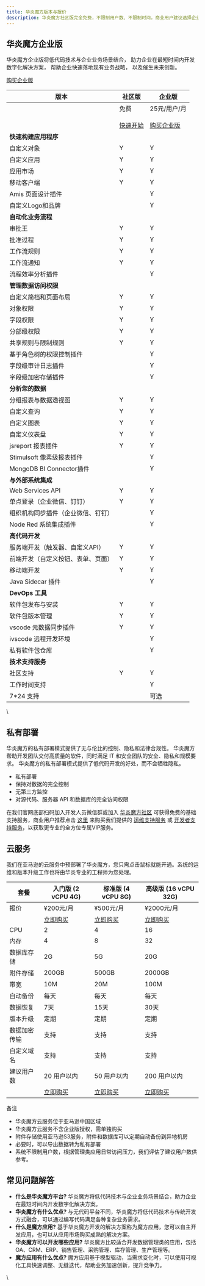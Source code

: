 ```yaml
---
title: 华炎魔方版本与报价
description: 华炎魔方社区版完全免费，不限制用户数、不限制时间。商业用户建议选择企业版，提供更多企业级功能插件及商业支持服务。
---
```


## 华炎魔方企业版

华炎魔方企业版将低代码技术与企业业务场景结合， 助力企业在最短时间内开发数字化解决方案， 帮助企业快速落地现有业务战略， 以及催生未来创新。

[购买企业版](/products/platform-enterprise)

| 版本 | 社区版 | 企业版 |
|----|----|----|
|    | 免费 <br/><br/> [快速开始](/docs/deploy/) | 25元/用户/月  <br/><br/> [购买企业版](/products/platform-enterprise) |
| **快速构建应用程序** |    |    |
| 自定义对象 | Y | Y |
| 自定义应用 | Y | Y |
| 应用市场 | Y | Y |
| 移动客户端 | Y | Y |
| Amis 页面设计插件 |    | Y |
| 自定义Logo和品牌 |    | Y |
| **自动化业务流程** |    |    |
| 审批王 | Y | Y |
| 批准过程 | Y | Y |
| 工作流规则 | Y | Y |
| 工作流通知 | Y | Y |
| 流程效率分析插件 |    | Y |
| **管理数据访问权限** |    |    |
| 自定义简档和页面布局 | Y | Y |
| 对象权限 | Y | Y |
| 字段权限 | Y | Y |
| 分部级权限 | Y | Y |
| 共享规则与限制规则 | Y | Y |
| 基于角色树的权限控制插件 |    | Y |
| 字段级审计日志插件 |    | Y |
| 字段级加密存储插件 |    | Y |
| **分析您的数据** |    |    |
| 分组报表与数据透视图 | Y | Y |
| 自定义查询 | Y | Y |
| 自定义图表 | Y | Y |
| 自定义仪表盘 | Y | Y |
| jsreport 报表插件 | Y | Y |
| Stimulsoft 像素级报表插件 |    | Y |
| MongoDB BI Connector插件 |    | Y |
| **与外部系统集成** |    |    |
| Web Services API | Y | Y |
| 单点登录（企业微信、钉钉） | Y | Y |
| 组织机构同步插件（企业微信、钉钉） |    | Y |
| Node Red 系统集成插件 |    | Y |
| **高代码开发** |    |    |
| 服务端开发（触发器、自定义API） | Y | Y |
| 前端开发（自定义按钮、表单、页面） | Y | Y |
| 移动端开发 | Y | Y |
| Java Sidecar 插件 |    | Y |
| **DevOps 工具** |    |    |
| 软件包发布与安装 | Y | Y |
| 软件包版本管理 | Y | Y |
| vscode 元数据同步插件 | Y | Y |
| ivscode 远程开发环境 |    | Y |
| 私有软件包仓库 |    | Y |
| **技术支持服务** |    |    |
| 社区支持 | Y | Y |
| 工作时间支持 |    | Y |
| 7\*24 支持 |    | 可选 |

\
## 私有部署

华炎魔方的私有部署模式提供了无与伦比的控制、隐私和法律合规性。 华炎魔方帮助开发团队交付高质量的软件，同时满足 IT 和安全团队的安全、隐私和规模要求。 华炎魔方的私有部署模式提供了低代码开发的好处，而不会牺牲隐私。

* 私有部署
* 保持对数据的完全控制
* 无第三方监控
* 对源代码、服务器 API 和数据库的完全访问权限

在我们官网底部扫码加入开发人员微信群或加入 [华炎魔方社区](https://community.steedos.cn/) 可获得免费的基础支持服务，商业用户推荐点击 [这里](/collections/services) 来购买我们提供的 [运维支持服务](/products/support-success-plan) 或 [开发者支持服务](/products/developer-success-plan)，以获取更专业的全方位专属VIP服务。

## 云服务

我们在亚马逊的云服务中预部署了华炎魔方，您只需点击鼠标就能开通。系统的运维和版本升级工作也将由华炎专业的工程师为您处理。

| 套餐 | 入门版 (2 vCPU 4G) | 标准版 (4 vCPU 8G) | 高级版 (16 vCPU 32G) |
|----|----|----|----|
| 报价 | ¥200元/月 | ¥500元/月 | ¥2000元/月 |
|    | [立即购买](https://www.steedos.cn/products/platform-cloud-starter) | [立即购买](https://www.steedos.cn/products/platform-cloud-standard) | [立即购买](https://www.steedos.cn/products/platform-cloud-professional) |
| CPU | 2 | 4 | 16 |
| 内存 | 4 | 8 | 32 |
| 数据库存储 | 2G | 5G | 20G |
| 附件存储 | 200GB | 500GB | 2000GB |
| 带宽 | 10M | 20M | 100M |
| 自动备份 | 每天 | 每天 | 每天 |
| 数据恢复 | 7天 | 15天 | 30天 |
| 版本升级 | 定期 | 定期 | 定期 |
| 数据加密传输 | 支持 | 支持 | 支持 |
| 自定义域名 | 支持 | 支持 | 支持 |
| 建议用户数 | 20 用户以内 | 50  用户以内 | 200  用户以内 |
|    | [立即购买](https://www.steedos.cn/products/platform-cloud-starter) | [立即购买](https://www.steedos.cn/products/platform-cloud-standard) | [立即购买](https://www.steedos.cn/products/platform-cloud-professional) |

备注

* 华炎魔方云服务位于亚马逊中国区域
* 华炎魔方云服务不含企业版授权，需单独购买
* 附件存储使用亚马逊S3服务，附件和数据库可以定期自动备份到异地机房
* 必要时，可以导出数据转为私有部署
* 系统不限制用户数，根据管理类应用日常访问压力，我们评估了建议用户数供参考。

## 常见问题解答

* **什么是华炎魔方平台?** 华炎魔方将低代码技术与企业业务场景结合，助力企业在最短时间内开发数字化解决方案。
* **华炎魔方有什么优点?** 与无代码平台不同，华炎魔方将低代码技术与传统开发方式融合，可以通过编写代码满足各种复杂业务需求。
* **什么是魔方应用?** 基于华炎魔方开发的解决方案称为魔方应用，您可以自主开发应用，也可以从应用市场购买成熟的解决方案。
* **华炎魔方可以开发哪些应用?** 华炎魔方比较适合开发数据管理类的应用，包括OA、CRM、ERP、销售管理、采购管理、库存管理、生产管理等。
* **魔方应用有什么优点?** 魔方应用基于模型驱动，当需求变化时，可以使用可视化工具快速调整、无缝迭代，帮助业务加速创新，提升竞争力。

\
